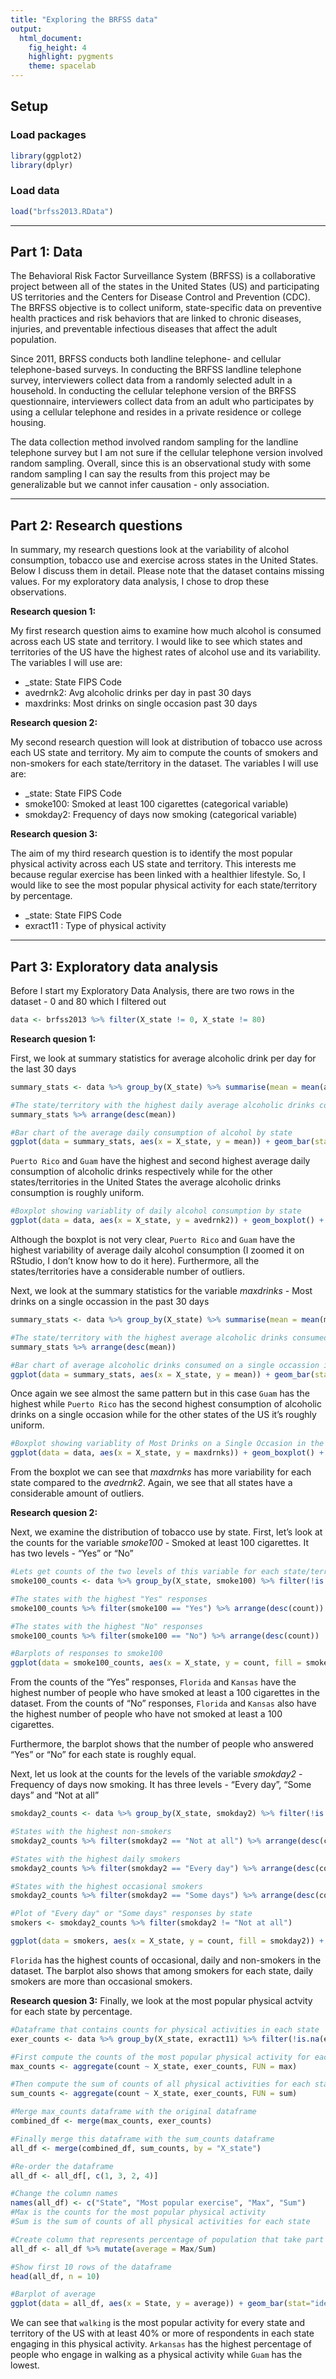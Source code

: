 ```yaml
---
title: "Exploring the BRFSS data"
output: 
  html_document: 
    fig_height: 4
    highlight: pygments
    theme: spacelab
---
```


## Setup

### Load packages

```r
library(ggplot2)
library(dplyr)
```

### Load data

```r
load("brfss2013.RData")
```


* * *

## Part 1: Data

The Behavioral Risk Factor Surveillance System (BRFSS) is a collaborative project
between all of the states in the United States (US) and participating US territories and
the Centers for Disease Control and Prevention (CDC). The BRFSS objective is to collect uniform, state-specific data on preventive health practices and risk behaviors that are linked to chronic diseases, injuries, and preventable infectious diseases that affect the adult population.

Since 2011, BRFSS conducts both landline telephone- and cellular telephone-based surveys. In conducting the BRFSS landline telephone survey, interviewers collect data from a randomly selected adult in a household. In conducting the cellular telephone version of the BRFSS questionnaire, interviewers collect data from an adult who participates by using a cellular telephone and resides in a private residence or college housing.

The data collection method involved random sampling for the landline telephone survey but I am not sure if the cellular telephone version involved random sampling. Overall, since this is an observational study with some random sampling I can say the results from this project may be generalizable but we cannot infer causation  - only association.

* * *

## Part 2: Research questions

In summary, my research questions look at the variability of alcohol consumption, tobacco use and exercise across states in the United States. Below I discuss them in detail. Please note that the dataset contains missing values. For my exploratory data analysis, I chose to drop these observations.

**Research quesion 1:**

My first research question aims to examine how much alcohol is consumed across each US state and territory. I would like to see which states and territories of the US have the highest rates of alcohol use and its variability. The variables I will use are:

- _state: State FIPS Code
- avedrnk2: Avg alcoholic drinks per day in past 30 days
- maxdrinks: Most drinks on single occasion past 30 days

**Research quesion 2:**

My second research question will look at distribution of tobacco use across each US state and territory. My aim to compute the counts of smokers and non-smokers for each state/territory in the dataset. The variables I will use are:

- _state: State FIPS Code
- smoke100: Smoked at least 100 cigarettes (categorical variable)
- smokday2: Frequency of days now smoking (categorical variable)

**Research quesion 3:**

The aim of my third research question is to identify the most popular physical activity across each US state and territory. This interests me because regular exercise has been linked with a healthier lifestyle. So, I would like to see the most popular physical activity for each state/territory by percentage.

- _state: State FIPS Code
- exract11 : Type of physical activity

* * *

## Part 3: Exploratory data analysis

Before I start my Exploratory Data Analysis, there are two rows in the dataset - 0 and 80 which I filtered out

```r
data <- brfss2013 %>% filter(X_state != 0, X_state != 80)
```


**Research quesion 1:**

First, we look at summary statistics for average alcoholic drink per day for the last 30 days

```r
summary_stats <- data %>% group_by(X_state) %>% summarise(mean = mean(avedrnk2, na.rm=TRUE), median = median(avedrnk2, na.rm=TRUE), sd = sd(avedrnk2, na.rm=TRUE), min = min(avedrnk2, na.rm=TRUE), max = max(avedrnk2, na.rm=TRUE), count = n())

#The state/territory with the highest daily average alcoholic drinks consumption per day in the past 30 days
summary_stats %>% arrange(desc(mean))

#Bar chart of the average daily consumption of alcohol by state
ggplot(data = summary_stats, aes(x = X_state, y = mean)) + geom_bar(stat = "identity") + theme(text = element_text(size = 12), axis.text.x = element_text(angle = 90, vjust = 0.5)) + xlab("State") + ylab("Average daily alcohol consumption")
```

`Puerto Rico` and `Guam` have the highest and second highest average daily consumption of alcoholic drinks respectively while for the other states/territories in the United States the average alcoholic drinks consumption is roughly uniform.

```r
#Boxplot showing variablity of daily alcohol consumption by state
ggplot(data = data, aes(x = X_state, y = avedrnk2)) + geom_boxplot() + coord_flip() + theme(text = element_text(size = 12), axis.text.x = element_text(angle = 90, vjust = 0.5)) + xlab("State") + ylab("Avg Alcoholic Drinks Per Day In Past 30 days")
```

Although the boxplot is not very clear, `Puerto Rico` and `Guam` have the highest variability of average daily alcohol consumption (I zoomed it on RStudio, I don't know how to do it here). Furthermore, all the states/territories have a considerable number of outliers.


Next, we look at the summary statistics for the variable *maxdrinks* - Most drinks on a single occassion in the past 30 days

```r
summary_stats <- data %>% group_by(X_state) %>% summarise(mean = mean(maxdrnks, na.rm=TRUE), median = median(maxdrnks, na.rm=TRUE), sd = sd(maxdrnks, na.rm=TRUE), min = min(maxdrnks, na.rm=TRUE), max = max(maxdrnks, na.rm=TRUE), count = n())

#The state/territory with the highest average alcoholic drinks consumed on a single occassion in the past 30 days
summary_stats %>% arrange(desc(mean))

#Bar chart of average alcoholic drinks consumed on a single occassion in the past 30 days
ggplot(data = summary_stats, aes(x = X_state, y = mean)) + geom_bar(stat = "identity") + theme(text = element_text(size = 12), axis.text.x = element_text(angle = 90, vjust = 0.5)) + xlab("State") + ylab("Average alcoholic drinks consumed on a single occasion")
```

Once again we see almost the same pattern but in this case `Guam` has the highest while `Puerto Rico` has the second highest consumption of alcoholic drinks on a single occasion while for the other states of the US it's roughly uniform.

```r
#Boxplot showing variablity of Most Drinks on a Single Occasion in the past 30 days
ggplot(data = data, aes(x = X_state, y = maxdrnks)) + geom_boxplot() + coord_flip() + theme(text = element_text(size = 12), axis.text.x = element_text(angle = 90, vjust = 0.5)) + xlab("State") + ylab("Most Drinks On Single Occasion Past 30 Days")
```

From the boxplot we can see that *maxdrnks* has more variability for each state compared to the *avedrnk2*. Again, we see that all states have a considerable amount of outliers.

**Research quesion 2:**

Next, we examine the distribution of tobacco use by state. First, let's look at the counts for the variable *smoke100* - Smoked at least 100 cigarettes. It has two levels - "Yes" or "No"

```r
#Lets get counts of the two levels of this variable for each state/territory
smoke100_counts <- data %>% group_by(X_state, smoke100) %>% filter(!is.na(smoke100)) %>% summarise(count = n())

#The states with the highest "Yes" responses
smoke100_counts %>% filter(smoke100 == "Yes") %>% arrange(desc(count))

#The states with the highest "No" responses
smoke100_counts %>% filter(smoke100 == "No") %>% arrange(desc(count))

#Barplots of responses to smoke100
ggplot(data = smoke100_counts, aes(x = X_state, y = count, fill = smoke100)) + geom_bar(stat="identity") + theme(text = element_text(size = 12), axis.text.x = element_text(angle = 90, vjust = 0.5)) + xlab("State") + ylab("Smoked at least a 100 cigarettes")
```

From the counts of the "Yes" responses, `Florida` and `Kansas` have the highest number of people who have smoked at least a 100 cigarettes in the dataset. From the counts of "No" responses, `Florida` and `Kansas` also have the highest number of people who have not smoked at least a 100 cigarettes. 

Furthermore, the barplot shows that the number of people who answered "Yes" or "No" for each state is roughly equal.

Next, let us look at the counts for the levels of the variable *smokday2* - Frequency of days now smoking. It has three levels - "Every day", "Some days" and "Not at all"

```r
smokday2_counts <- data %>% group_by(X_state, smokday2) %>% filter(!is.na(smokday2)) %>% summarise(count = n())

#States with the highest non-smokers
smokday2_counts %>% filter(smokday2 == "Not at all") %>% arrange(desc(count))

#States with the highest daily smokers
smokday2_counts %>% filter(smokday2 == "Every day") %>% arrange(desc(count))

#States with the highest occasional smokers
smokday2_counts %>% filter(smokday2 == "Some days") %>% arrange(desc(count))

#Plot of "Every day" or "Some days" responses by state
smokers <- smokday2_counts %>% filter(smokday2 != "Not at all")

ggplot(data = smokers, aes(x = X_state, y = count, fill = smokday2)) + geom_bar(stat="identity") + theme(text = element_text(size = 12), axis.text.x = element_text(angle = 90, vjust = 0.5)) + xlab("State") + ylab("Frequency of Smoking")

```

`Florida` has the highest counts of occasional, daily and non-smokers in the dataset. The barplot also shows that among smokers for each state, daily smokers are more than occasional smokers.


**Research quesion 3:**
Finally, we look at the most popular physical actvity for each state by percentage.

```r
#Dataframe that contains counts for physical activities in each state
exer_counts <- data %>% group_by(X_state, exract11) %>% filter(!is.na(exract11)) %>% summarise(count = n())

#First compute the counts of the most popular physical activity for each state i.e. the maximum
max_counts <- aggregate(count ~ X_state, exer_counts, FUN = max)

#Then compute the sum of counts of all physical activities for each state
sum_counts <- aggregate(count ~ X_state, exer_counts, FUN = sum)

#Merge max_counts dataframe with the original dataframe
combined_df <- merge(max_counts, exer_counts)

#Finally merge this dataframe with the sum_counts dataframe
all_df <- merge(combined_df, sum_counts, by = "X_state")

#Re-order the dataframe
all_df <- all_df[, c(1, 3, 2, 4)]

#Change the column names
names(all_df) <- c("State", "Most popular exercise", "Max", "Sum")
#Max is the counts for the most popular physical activity
#Sum is the sum of counts of all physical activities for each state

#Create column that represents percentage of population that take part in this activity
all_df <- all_df %>% mutate(average = Max/Sum)

#Show first 10 rows of the dataframe
head(all_df, n = 10)

#Barplot of average
ggplot(data = all_df, aes(x = State, y = average)) + geom_bar(stat="identity", fill = "lightblue", colour = "black") + theme(text = element_text(size = 12), axis.text.x = element_text(angle = 90, vjust = 0.5)) + xlab("State") + ylab("Percentage of counts for walking")
```

We can see that `walking` is the most popular activity for every state and territory of the US with at least 40% or more of respondents in each state engaging in this physical activity. `Arkansas` has the highest percentage of people who engage in walking as a physical activity while `Guam` has the lowest.



